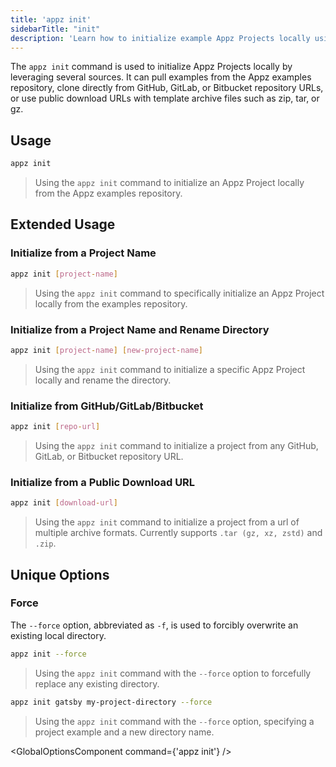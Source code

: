 ```yaml
---
title: 'appz init'
sidebarTitle: "init"
description: 'Learn how to initialize example Appz Projects locally using the `appz init` CLI command.'
---
```




The `appz init` command is used to initialize Appz Projects locally by leveraging several sources. It can pull examples from the Appz examples repository, clone directly from GitHub, GitLab, or Bitbucket repository URLs, or use public download URLs with template archive files such as zip, tar, or gz.

## Usage
```bash
appz init
```
> Using the `appz init` command to initialize an Appz Project locally from the Appz examples repository.

## Extended Usage
### Initialize from a Project Name
```bash
appz init [project-name]
```
>   Using the `appz init` command to specifically initialize an Appz Project locally from the examples repository.

### Initialize from a Project Name and Rename Directory
```bash
appz init [project-name] [new-project-name]
```
>   Using the `appz init` command to initialize a specific Appz Project locally and rename the directory.

### Initialize from GitHub/GitLab/Bitbucket
```bash
appz init [repo-url]
```
>   Using the `appz init` command to initialize a project from any GitHub, GitLab, or Bitbucket repository URL.

### Initialize from a Public Download URL

```bash
appz init [download-url]
```
>   Using the `appz init` command to initialize a project from a url of multiple archive formats. Currently supports `.tar (gz, xz, zstd)` and `.zip`.

## Unique Options
### Force
The `--force` option, abbreviated as `-f`, is used to forcibly overwrite an existing local directory.

```bash
appz init --force
```
>   Using the `appz init` command with the `--force` option to forcefully replace any existing directory.

```bash
appz init gatsby my-project-directory --force
```
>   Using the `appz init` command with the `--force` option, specifying a project example and a new directory name.


<GlobalOptionsComponent command={'appz init'} />